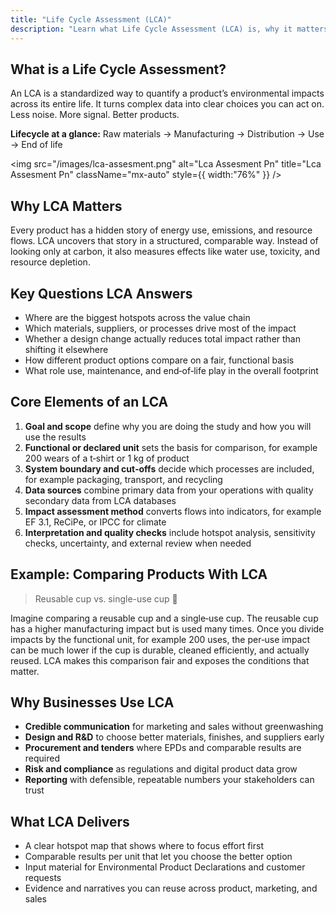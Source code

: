 ```yaml
---
title: "Life Cycle Assessment (LCA)"
description: "Learn what Life Cycle Assessment (LCA) is, why it matters, and how it helps measure and reduce environmental impacts across a product’s entire life cycle."
---
```


## What is a Life Cycle Assessment?

An LCA is a standardized way to quantify a product’s environmental impacts across its entire life. It turns complex data into clear choices you can act on. Less noise. More signal. Better products.

**Lifecycle at a glance:** Raw materials → Manufacturing → Distribution → Use → End of life

<img
  src="/images/lca-assesment.png"
  alt="Lca Assesment Pn"
  title="Lca Assesment Pn"
  className="mx-auto"
  style={{ width:"76%" }}
/>

## **Why LCA Matters**

Every product has a hidden story of energy use, emissions, and resource flows. LCA uncovers that story in a structured, comparable way. Instead of looking only at carbon, it also measures effects like water use, toxicity, and resource depletion.

## Key Questions LCA Answers

- Where are the biggest hotspots across the value chain
- Which materials, suppliers, or processes drive most of the impact
- Whether a design change actually reduces total impact rather than shifting it elsewhere
- How different product options compare on a fair, functional basis
- What role use, maintenance, and end‑of‑life play in the overall footprint

## Core Elements of an LCA

1. **Goal and scope** define why you are doing the study and how you will use the results
2. **Functional or declared unit** sets the basis for comparison, for example 200 wears of a t‑shirt or 1 kg of product
3. **System boundary and cut‑offs** decide which processes are included, for example packaging, transport, and recycling
4. **Data sources** combine primary data from your operations with quality secondary data from LCA databases
5. **Impact assessment method** converts flows into indicators, for example EF 3.1, ReCiPe, or IPCC for climate
6. **Interpretation and quality checks** include hotspot analysis, sensitivity checks, uncertainty, and external review when needed

##  **Example: Comparing Products With LCA**

> Reusable cup vs. single-use cup 🥤

Imagine comparing a reusable cup and a single‑use cup. The reusable cup has a higher manufacturing impact but is used many times. Once you divide impacts by the functional unit, for example 200 uses, the per‑use impact can be much lower if the cup is durable, cleaned efficiently, and actually reused. LCA makes this comparison fair and exposes the conditions that matter.

## Why Businesses Use LCA

- **Credible communication** for marketing and sales without greenwashing
- **Design and R&D** to choose better materials, finishes, and suppliers early
- **Procurement and tenders** where EPDs and comparable results are required
- **Risk and compliance** as regulations and digital product data grow
- **Reporting** with defensible, repeatable numbers your stakeholders can trust

## What LCA Delivers

- A clear hotspot map that shows where to focus effort first
- Comparable results per unit that let you choose the better option
- Input material for Environmental Product Declarations and customer requests
- Evidence and narratives you can reuse across product, marketing, and sales